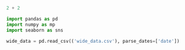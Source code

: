 ```python
2 + 2
```

```python
import pandas as pd
import numpy as mp
import seaborn as sns

wide_data = pd.read_csv(('wide_data.csv'), parse_dates=['date'])



```